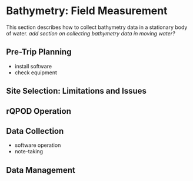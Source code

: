 # Bathymetry: Field Measurement

This section describes how to collect bathymetry data in a stationary body of water. *add section on collecting bathymetry data in moving water?*

## Pre-Trip Planning

-   install software
-   check equipment

## Site Selection: Limitations and Issues

## rQPOD Operation

## Data Collection

-   software operation
-   note-taking

## Data Management
